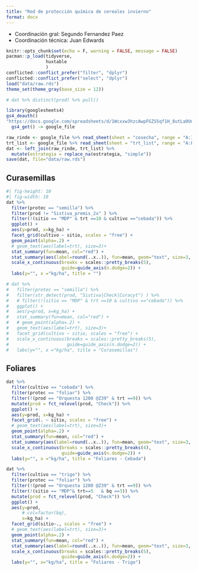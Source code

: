 ```yaml
---
title: "Red de protección química de cereales invierno"
format: docx
---
```

- Coordinación gral: Segundo Fernandez Paez
- Coordinación técnica: Juan Edwards

```r
knitr::opts_chunk$set(echo = F, warning = FALSE, message = FALSE)
pacman::p_load(tidyverse,
               huxtable
               )
conflicted::conflict_prefer("filter", "dplyr")
conflicted::conflict_prefer("select", "dplyr")
load("data/raw.rds")
theme_set(theme_gray(base_size = 12)) 

# dat %>% distinct(prod) %>% pull()
```

```r
library(googlesheets4)
gs4_deauth()
"https://docs.google.com/spreadsheets/d/1Wcxxw3hzcAwpFGZS5qf1H_8utLa0UnMIG6-sztdsYug/edit?usp=sharing" %>%
  gs4_get() -> google_file
```

```r
raw_rinde <- google_file %>% read_sheet(sheet = "cosecha", range = "A:I")
trt_list <- google_file %>% read_sheet(sheet = "trt_list", range = "A:F")
dat <- left_join(raw_rinde, trt_list) %>% 
  mutate(estrategia = replace_na(estrategia, "simple"))
save(dat, file="data/raw.rds")
```

## Curasemillas

```r
#| fig-height: 10
#| fig-width: 10
dat %>% 
  filter(protec == "semilla") %>% 
  filter(prod != "Sistiva_premis_2x" ) %>% 
  filter(!(sitio == "MDP" & trt ==10 & cultivo =="cebada")) %>% 
  ggplot() + 
  aes(y=prod, x=kg_ha) + 
  facet_grid(cultivo ~ sitio, scales = "free") + 
  geom_point(alpha=.2) +
  # geom_text(aes(label=trt), size=3)+
  stat_summary(fun=mean, col="red") + 
  stat_summary(aes(label=round(..x..)), fun=mean, geom="text", size=3, vjust=-.5) + 
  scale_x_continuous(breaks = scales::pretty_breaks(5), 
                     guide=guide_axis(n.dodge=2)) +
  labs(y="", x ="kg/ha", title = "")
```

```r
# dat %>% 
#   filter(protec == "semilla") %>% 
#   filter(str_detect(prod, "Sistiva|Check|Curacyt") ) %>% 
#   # filter(!(sitio == "MDP" & trt ==10 & cultivo =="cebada")) %>% 
#   ggplot() + 
#   aes(y=prod, x=kg_ha) + 
#   stat_summary(fun=mean, col="red") + 
#   # geom_point(alpha=.2) + 
#   geom_text(aes(label=trt), size=3)+
#   facet_grid(cultivo ~ sitio, scales = "free") + 
#   scale_x_continuous(breaks = scales::pretty_breaks(5), 
#                      guide=guide_axis(n.dodge=2)) +
#   labs(y="", x ="kg/ha", title = "Curasemillas")
```

## Foliares

```r
dat %>% 
  filter(cultivo == "cebada") %>%
  filter(protec == "foliar") %>% 
  filter(!(prod == "Orquesta 1200 @Z39" & trt ==9)) %>% 
  mutate(prod = fct_relevel(prod, "Check")) %>% 
  ggplot() + 
  aes(y=prod, x=kg_ha) + 
  facet_grid(. ~ sitio, scales = "free") + 
  # geom_text(aes(label=trt), size=3)+
  geom_point(alpha=.2) +
  stat_summary(fun=mean, col="red") + 
  stat_summary(aes(label=round(..x..)), fun=mean, geom="text", size=3, vjust=-.5) + 
  scale_x_continuous(breaks = scales::pretty_breaks(4), 
                     guide=guide_axis(n.dodge=2)) +
  labs(y="", x ="kg/ha", title = "Foliares - Cebada")
```

```r
dat %>% 
  filter(cultivo == "trigo") %>%
  filter(protec == "foliar") %>% 
  filter(!(prod == "Orquesta 1200 @Z39" & trt ==9)) %>% 
  filter(!(sitio == "MDP"& trt==5	& bq ==3)) %>% 
  mutate(prod = fct_relevel(prod, "Check")) %>% 
  ggplot() + 
  aes(y=prod, 
      # col=factor(bq),  
      x=kg_ha) + 
  facet_grid(sitio~., scales = "free") + 
  # geom_text(aes(label=trt), size=3)+
  geom_point(alpha=.2) +
  stat_summary(fun=mean, col="red") + 
  stat_summary(aes(label=round(..x..)), fun=mean, geom="text", size=3, vjust=-.5) + 
  scale_x_continuous(breaks = scales::pretty_breaks(5), 
                     guide=guide_axis(n.dodge=2)) +  
  labs(y="", x="kg/ha", title = "Foliares - Trigo")
```
